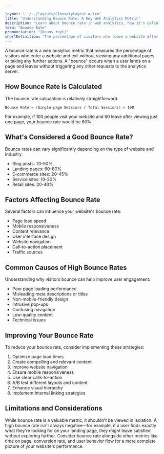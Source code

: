 ```yaml
---

layout: "../../layouts/GlossaryLayout.astro"
title: "Understanding Bounce Rate: A Key Web Analytics Metric"
description: "Learn about bounce rate in web analytics, how it's calculated, what it means for your website's performance, and ways to improve it."
term: "Bounce Rate"
pronunciation: "[bouns reyt]"
shortDefinition: "The percentage of visitors who leave a website after viewing only one page, without any further interaction or navigation to other pages."
---
```


A bounce rate is a web analytics metric that measures the percentage of visitors who enter a website and exit without viewing any additional pages or taking any further actions. A "bounce" occurs when a user lands on a page and leaves without triggering any other requests to the analytics server.

## How Bounce Rate is Calculated

The bounce rate calculation is relatively straightforward:

```
Bounce Rate = (Single-page Sessions / Total Sessions) × 100
```

For example, if 100 people visit your website and 60 leave after viewing just one page, your bounce rate would be 60%.

## What's Considered a Good Bounce Rate?

Bounce rates can vary significantly depending on the type of website and industry:

- Blog posts: 70-90%
- Landing pages: 60-80%
- E-commerce sites: 20-45%
- Service sites: 10-30%
- Retail sites: 20-40%

## Factors Affecting Bounce Rate

Several factors can influence your website's bounce rate:

- Page load speed
- Mobile responsiveness
- Content relevance
- User interface design
- Website navigation
- Call-to-action placement
- Traffic sources

## Common Causes of High Bounce Rates

Understanding why visitors bounce can help improve user engagement:

- Poor page loading performance
- Misleading meta descriptions or titles
- Non-mobile-friendly design
- Intrusive pop-ups
- Confusing navigation
- Low-quality content
- Technical issues

## Improving Your Bounce Rate

To reduce your bounce rate, consider implementing these strategies:

1. Optimize page load times
2. Create compelling and relevant content
3. Improve website navigation
4. Ensure mobile responsiveness
5. Use clear calls-to-action
6. A/B test different layouts and content
7. Enhance visual hierarchy
8. Implement internal linking strategies

## Limitations and Considerations

While bounce rate is a valuable metric, it shouldn't be viewed in isolation. A high bounce rate isn't always negative—for example, if a user finds exactly what they're looking for on your landing page, they might leave satisfied without exploring further. Consider bounce rate alongside other metrics like time on page, conversion rate, and user behavior flow for a more complete picture of your website's performance.